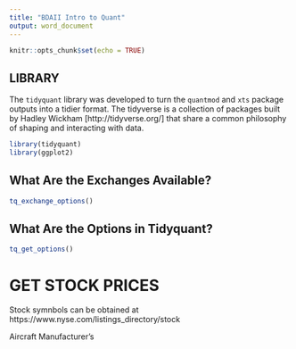```yaml
---
title: "BDAII Intro to Quant"
output: word_document
---
```


```r
knitr::opts_chunk$set(echo = TRUE)
```

## LIBRARY

The `tidyquant` library was developed to turn the `quantmod` and `xts` package outputs into a tidier format. The tidyverse is a collection of packages built by Hadley Wickham [http://tidyverse.org/] that share a common philosophy of shaping and interacting with data.


```r
library(tidyquant) 
library(ggplot2)
```

## What Are the Exchanges Available?

```r
tq_exchange_options()
```

## What Are the Options in Tidyquant?

```r
tq_get_options()
```

# GET STOCK PRICES

Stock symnbols can be obtained at https://www.nyse.com/listings_directory/stock

Aircraft Manufacturer's

```r

```




